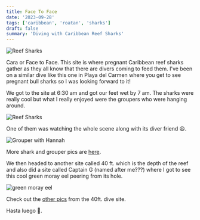 ```yaml
---
title: Face To Face
date: '2023-09-28'
tags: ['caribbean', 'roatan', 'sharks']
draft: false
summary: 'Diving with Caribbean Reef Sharks'
---
```


<Image src="/static/images/reef-sharks/sharks.jpg" width={800} height={600} alt="Reef Sharks" />

Cara or Face to Face. This site is where pregnant Caribbean reef sharks gather as they all know that there are divers coming to feed them. I've been on a similar dive like this one in Playa del Carmen where you get to see pregnant bull sharks so I was looking forward to it!

We got to the site at 6:30 am and got our feet wet by 7 am. The sharks were really cool but what I really enjoyed were the groupers who were hanging around.

<Image src="/static/images/reef-sharks/shark2.jpeg" width={800} height={600} alt="Reef Sharks" />

One of them was watching the whole scene along with its diver friend 😆.

<Image
  src="/static/images/reef-sharks/grouperHannah.jpeg"
  width={800}
  height={600}
  alt="Grouper with Hannah"
/>

More shark and grouper pics are [here](https://generosalitton.smugmug.com/Roatan-Aggressor-Sept-2023/RoatanCaraACara/n-G5wq63/).

We then headed to another site called 40 ft. which is the depth of the reef and also did a site called Captain G (named after me???) where I got to see this cool green moray eel peering from its hole.

<Image src="/static/images/reef-sharks/eel.jpeg" width={800} height={600} alt="green moray eel" />

Check out the [other pics](https://generosalitton.smugmug.com/Roatan-Aggressor-Sept-2023/Roatan40ft/n-PSWCzZ/) from the 40ft. dive site.

Hasta luego 👋.
